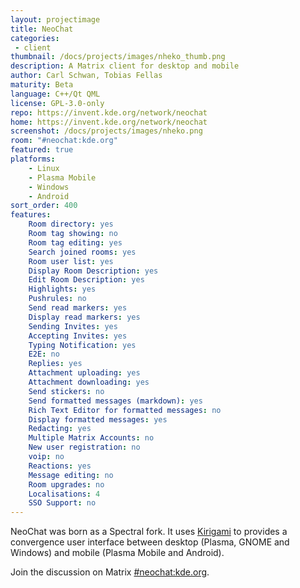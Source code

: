 ```yaml
---
layout: projectimage
title: NeoChat
categories: 
 - client
thumbnail: /docs/projects/images/nheko_thumb.png
description: A Matrix client for desktop and mobile
author: Carl Schwan, Tobias Fellas
maturity: Beta
language: C++/Qt QML
license: GPL-3.0-only
repo: https://invent.kde.org/network/neochat
home: https://invent.kde.org/network/neochat
screenshot: /docs/projects/images/nheko.png
room: "#neochat:kde.org"
featured: true
platforms:
    - Linux
    - Plasma Mobile
    - Windows
    - Android
sort_order: 400
features:
    Room directory: yes
    Room tag showing: no
    Room tag editing: yes
    Search joined rooms: yes
    Room user list: yes
    Display Room Description: yes
    Edit Room Description: yes
    Highlights: yes
    Pushrules: no
    Send read markers: yes
    Display read markers: yes
    Sending Invites: yes
    Accepting Invites: yes
    Typing Notification: yes
    E2E: no
    Replies: yes
    Attachment uploading: yes
    Attachment downloading: yes
    Send stickers: no
    Send formatted messages (markdown): yes
    Rich Text Editor for formatted messages: no
    Display formatted messages: yes
    Redacting: yes
    Multiple Matrix Accounts: no
    New user registration: no
    voip: no
    Reactions: yes
    Message editing: no
    Room upgrades: no
    Localisations: 4
    SSO Support: no
---
```


NeoChat was born as a Spectral fork. It uses [Kirigami](https://develop.kde.org/frameworks/kirigami/) to provides a convergence user interface between desktop (Plasma, GNOME and Windows) and mobile (Plasma Mobile and Android).

Join the discussion on Matrix [#neochat:kde.org](https://matrix.to/#/#neochat:kde.org).
